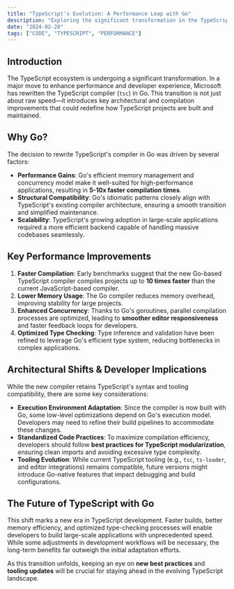 ```yaml
---
title: "TypeScript's Evolution: A Performance Leap with Go"
description: "Exploring the significant transformation in the TypeScript ecosystem with the rewrite of the TypeScript compiler in Go, focusing on performance improvements and architectural changes."
date: "2024-02-20"
tags: ["CODE", "TYPESCRIPT", "PERFORMANCE"]
---
```


## Introduction

The TypeScript ecosystem is undergoing a significant transformation. In a major move to enhance performance and developer experience, Microsoft has rewritten the TypeScript compiler (`tsc`) in Go. This transition is not just about raw speed—it introduces key architectural and compilation improvements that could redefine how TypeScript projects are built and maintained.

## Why Go?

The decision to rewrite TypeScript's compiler in Go was driven by several factors:

- **Performance Gains**: Go's efficient memory management and concurrency model make it well-suited for high-performance applications, resulting in **5-10x faster compilation times**.
- **Structural Compatibility**: Go's idiomatic patterns closely align with TypeScript's existing compiler architecture, ensuring a smooth transition and simplified maintenance.
- **Scalability**: TypeScript's growing adoption in large-scale applications required a more efficient backend capable of handling massive codebases seamlessly.

## Key Performance Improvements

1. **Faster Compilation**: Early benchmarks suggest that the new Go-based TypeScript compiler compiles projects up to **10 times faster** than the current JavaScript-based compiler.
2. **Lower Memory Usage**: The Go compiler reduces memory overhead, improving stability for large projects.
3. **Enhanced Concurrency**: Thanks to Go's goroutines, parallel compilation processes are optimized, leading to **smoother editor responsiveness** and faster feedback loops for developers.
4. **Optimized Type Checking**: Type inference and validation have been refined to leverage Go's efficient type system, reducing bottlenecks in complex applications.

## Architectural Shifts & Developer Implications

While the new compiler retains TypeScript's syntax and tooling compatibility, there are some key considerations:

- **Execution Environment Adaptation**: Since the compiler is now built with Go, some low-level optimizations depend on Go's execution model. Developers may need to refine their build pipelines to accommodate these changes.
- **Standardized Code Practices**: To maximize compilation efficiency, developers should follow **best practices for TypeScript modularization**, ensuring clean imports and avoiding excessive type complexity.
- **Tooling Evolution**: While current TypeScript tooling (e.g., `tsc`, `ts-loader`, and editor integrations) remains compatible, future versions might introduce Go-native features that impact debugging and build configurations.

## The Future of TypeScript with Go

This shift marks a new era in TypeScript development. Faster builds, better memory efficiency, and optimized type-checking processes will enable developers to build large-scale applications with unprecedented speed. While some adjustments in development workflows will be necessary, the long-term benefits far outweigh the initial adaptation efforts.

As this transition unfolds, keeping an eye on **new best practices** and **tooling updates** will be crucial for staying ahead in the evolving TypeScript landscape. 
